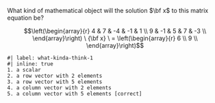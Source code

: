 <!-- matrix-6.qmd -->


What kind of mathematical object will the solution $\bf x$ to this matrix equation be?

$$\left(\begin{array}{r} 
4 & 7 & -4 & -1 & 1 \\ 
9 & -1 & 5 & 7 & -3 \\ 
\end{array}\right) \ {\bf x} \ =
\left(\begin{array}{r} 
6 \\ 
9 \\ 
\end{array}\right)$$

```mcq
#| label: what-kinda-think-1
#| inline: true
1. a scalar
2. a row vector with 2 elements
3. a row vector with 5 elements
4. a column vector with 2 elements
5. a column vector with 5 elements [correct]
```

